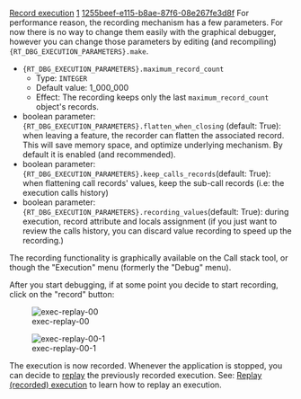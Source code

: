 [[Property:title|Record execution]]
[[Property:weight|1]]
[[Property:uuid|1255beef-e115-b8ae-87f6-08e267fe3d8f]]
For performance reason, the recording mechanism has a few parameters. For now there is no way to change them easily with the graphical debugger, however you can change those parameters by editing (and recompiling) <code>{RT_DBG_EXECUTION_PARAMETERS}.make</code>. 
* <code>{RT_DBG_EXECUTION_PARAMETERS}.maximum_record_count</code>
** Type: <code>INTEGER</code>
** Default value: 1_000_000
** Effect: The recording keeps only the last <code>maximum_record_count</code> object's records.
* boolean parameter: <code>{RT_DBG_EXECUTION_PARAMETERS}.flatten_when_closing</code> (default: True): when leaving a feature, the recorder can flatten the associated record. This will save memory space, and optimize underlying mechanism. By default it is enabled (and recommended).
* boolean parameter: <code>{RT_DBG_EXECUTION_PARAMETERS}.keep_calls_records</code>(default: True): when flattening call records' values, keep the sub-call records (i.e: the execution calls history)
* boolean parameter: <code>{RT_DBG_EXECUTION_PARAMETERS}.recording_values</code>(default: True): during execution, record attribute and locals assignment (if you just want to review the calls history, you can discard value recording to speed up the recording.)

{{warning|Since there is no way to restore local values when the execution left the related call stack frame, the recording discards the recorded local values.}}


The recording functionality is graphically available on the Call stack tool, or though the "Execution" menu (formerly the "Debug" menu). 

After you start debugging, if at some point you decide to start recording, click on the "record" button:

[[Image:exec-replay-00]]


{{note|If you want to record from the beginning, just enable the recording before starting the debug session (the recording button is a toggle button)}}


{{tip|You can also use the "When hits.." actions of [[Breakpoint editing|breakpoints]]  to start and stop the execution recording. This can be useful to record only the part of an execution that you are interested in.}}


[[Image:exec-replay-00-1]]


The execution is now recorded. Whenever the application is stopped, you can decide to [[Replay (recorded) execution|replay]] the previously recorded execution. See: [[Replay (recorded) execution]] to learn how to replay an execution.


{{note|EiffelStudio provides record and replay only in classic mode. So, it is not yet supported for .NET systems.}}




